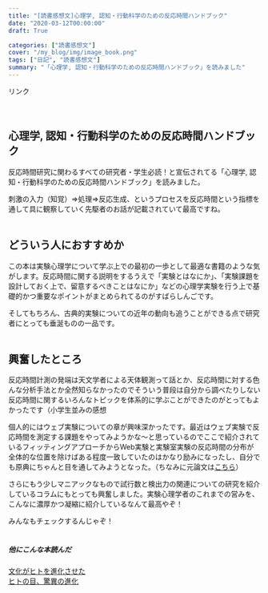 ```yaml
---
title: "[読書感想文]心理学, 認知・行動科学のための反応時間ハンドブック"
date: "2020-03-12T00:00:00"
draft: True

categories: ["読書感想文"]
cover: "/my_blog/img/image_book.png"
tags: ["日記", "読書感想文"]
summary: "「心理学, 認知・行動科学のための反応時間ハンドブック」を読みました"
---
```


  
  <!-- START MoshimoAffiliateEasyLink --><script type="text/javascript">(function(b,c,f,g,a,d,e){b.MoshimoAffiliateObject=a;b[a]=b[a]||function(){arguments.currentScript=c.currentScript||c.scripts[c.scripts.length-2];(b[a].q=b[a].q||[]).push(arguments)};c.getElementById(a)||(d=c.createElement(f),d.src=g,d.id=a,e=c.getElementsByTagName("body")[0],e.appendChild(d))})(window,document,"script","//dn.msmstatic.com/site/cardlink/bundle.js","msmaflink");msmaflink({"n":"心理学、認知・行動科学のための反応時間ハンドブック","b":"勁草書房","t":"","d":"https:\/\/m.media-amazon.com","c_p":"","p":["\/images\/I\/51NhuL-epJL.jpg"],"u":{"u":"https:\/\/www.amazon.co.jp\/dp\/4326251360","t":"amazon","r_v":""},"aid":{"amazon":"1842760","rakuten":"1824263","yahoo":"1845435"},"eid":"qKTiL","s":"s"});</script><div id="msmaflink-qKTiL">リンク</div><!-- MoshimoAffiliateEasyLink END -->
  　
  　
  
## 心理学, 認知・行動科学のための反応時間ハンドブック 
  反応時間研究に関わるすべての研究者・学生必読！と宣伝されてる「心理学, 認知・行動科学のための反応時間ハンドブック」を読みました。
  
  刺激の入力（知覚）⇒処理⇒反応生成、というプロセスを反応時間という指標を通して具に観察していく先駆者のお話が記載されていて最高ですね。
  <br>
  <br>
  
## どういう人におすすめか  
  
  この本は実験心理学について学ぶ上での最初の一歩として最適な書籍のような気がします。反応時間に関する説明をするうえで「実験とはなにか」、「実験課題を設計しておく上で、留意するべきことはなにか」などの心理学実験を行う上で基礎的かつ重要なポイントがまとめられてるのがすばらしんごです。
  
  そしてもちろん、古典的実験についての近年の動向も追うことができる点で研究者にとっても垂涎ものの一品です。
  <br>
  <br>
  
## 興奮したところ  
  反応時間計測の発端は天文学者による天体観測って話とか、反応時間に対する色んな分析手法とか全然知らなかったのでそういう普段は自分から調べたりしない反応時間に関するいろんなトピックを体系的に学ぶことができたのがとってもよかったです（小学生並みの感想
  
  個人的にはウェブ実験についての章が興味深かったです。最近はウェブ実験で反応時間を測定する課題をやってみようかな～と思っているのでここで紹介されているフィッティングアプローチからWeb実験と実験室実験の反応時間の分布が全体的な位置を除けばある程度一致していたのはかなり励みになったし、自分でも原典にちゃんと目を通してみようとなった。（ちなみに元論文は[こちら](https://www.ncbi.nlm.nih.gov/pubmed/26170056)）
  
  さらにもう少しマニアックなもので試行数と検出力の関連についての研究を紹介しているコラムにもとっても興奮しました。実験心理学者のこれまでの営みを、こんなに濃厚かつ凝縮に紹介しているなんて最高やぞ！
  
  

  みんなもチェックするんじゃぞ！
<br>
<br>
  
##### 他にこんな本読んだ
  [文化がヒトを進化させた](https://susishushi.github.io/my_blog/post/cul_evo/)
  <br>
[ヒトの目、驚異の進化](https://susishushi.github.io/my_blog/post/visual_revo/)